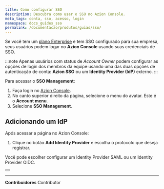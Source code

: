 ```yaml
---
title: Como configurar SSO
description: Descubra como usar o SSO no Azion Console.
meta_tags: conta, sso, acesso, login
namespace: docs_guides_sso
permalink: /documentacao/produtos/guias/sso/
---
```



Se você tem um [plano Enterprise](https://www.azion.com/pt-br/precos/#planos) e tem SSO configurado para sua empresa, seus usuários podem logar no **Azion Console** usando suas credenciais de SSO.

:::note
Apenas usuários com status de *Account Owner* podem configurar as opções de login dos membros da equipe usando uma das duas opções de autenticação de conta: **Azion SSO** ou um **Identity Provider (IdP)** externo.
:::

Para acessar o **SSO Management**:

1. Faça login no [Azion Console](https://console.azion.com/).
2. No canto superior direito da página, selecione o menu do avatar. Este é o **Account menu**.
3. Selecione **SSO Management**.

## Adicionando um IdP

Após acessar a página no Azion Console:

1. Clique no botão **Add Identity Provider** e escolha o protocolo que deseja registrar.

Você pode escolher configurar um Identity Provider SAML ou um Identity Provider OIDC.

<Button href="/pt-br/documentacao/produtos/guias/#contas" text="guias de provedores de identidade"></Button>



---


**Contribuidores** <ContributorList>Contributor</ContributorList>
